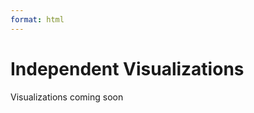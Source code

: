 ```yaml
--- 
format: html
---
```

<h1 class="page-top">Independent Visualizations</h1>
Visualizations coming soon 